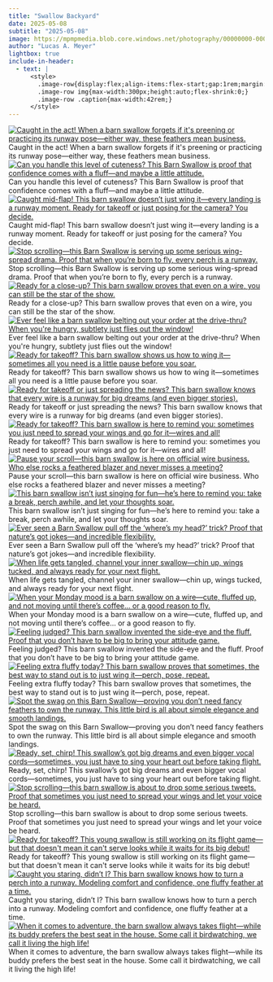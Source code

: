 ```yaml
---
title: "Swallow Backyard"
date: 2025-05-08
subtitle: "2025-05-08"
image: https://mpmpmedia.blob.core.windows.net/photography/00000000-0000-0000-f947-d827942227b2/thumbnail/2025_05_08_Swallow%20Backyard/20250508_0179.jpg
author: "Lucas A. Meyer"
lightbox: true
include-in-header:
  - text: |
      <style>
        .image-row{display:flex;align-items:flex-start;gap:1rem;margin:1rem 0;}
        .image-row img{max-width:300px;height:auto;flex-shrink:0;}
        .image-row .caption{max-width:42rem;}
      </style>
---
```



::: {.image-row}
[![Caught in the act! When a barn swallow forgets if it's preening or practicing its runway pose—either way, these feathers mean business.](https://mpmpmedia.blob.core.windows.net/photography/00000000-0000-0000-f947-d827942227b2/thumbnail/2025_05_08_Swallow%20Backyard/20250508_0008.jpg){.lightbox title="Caught in the act! When a barn swallow forgets if it's preening or practicing its runway pose—either way, these feathers mean business." alt="Caught in the act! When a barn swallow forgets if it's preening or practicing its runway pose—either way, these feathers mean business."}](https://mpmpmedia.blob.core.windows.net/photography/00000000-0000-0000-f947-d827942227b2/web/2025_05_08_Swallow%20Backyard/20250508_0008.jpg)
<div class="caption">Caught in the act! When a barn swallow forgets if it&#x27;s preening or practicing its runway pose—either way, these feathers mean business.</div>
:::


::: {.image-row}
[![Can you handle this level of cuteness? This Barn Swallow is proof that confidence comes with a fluff—and maybe a little attitude.](https://mpmpmedia.blob.core.windows.net/photography/00000000-0000-0000-f947-d827942227b2/thumbnail/2025_05_08_Swallow%20Backyard/20250508_0015.jpg){.lightbox title="Can you handle this level of cuteness? This Barn Swallow is proof that confidence comes with a fluff—and maybe a little attitude." alt="Can you handle this level of cuteness? This Barn Swallow is proof that confidence comes with a fluff—and maybe a little attitude."}](https://mpmpmedia.blob.core.windows.net/photography/00000000-0000-0000-f947-d827942227b2/web/2025_05_08_Swallow%20Backyard/20250508_0015.jpg)
<div class="caption">Can you handle this level of cuteness? This Barn Swallow is proof that confidence comes with a fluff—and maybe a little attitude.</div>
:::


::: {.image-row}
[![Caught mid-flap! This barn swallow doesn’t just wing it—every landing is a runway moment. Ready for takeoff or just posing for the camera? You decide.](https://mpmpmedia.blob.core.windows.net/photography/00000000-0000-0000-f947-d827942227b2/thumbnail/2025_05_08_Swallow%20Backyard/20250508_0025.jpg){.lightbox title="Caught mid-flap! This barn swallow doesn’t just wing it—every landing is a runway moment. Ready for takeoff or just posing for the camera? You decide." alt="Caught mid-flap! This barn swallow doesn’t just wing it—every landing is a runway moment. Ready for takeoff or just posing for the camera? You decide."}](https://mpmpmedia.blob.core.windows.net/photography/00000000-0000-0000-f947-d827942227b2/web/2025_05_08_Swallow%20Backyard/20250508_0025.jpg)
<div class="caption">Caught mid-flap! This barn swallow doesn’t just wing it—every landing is a runway moment. Ready for takeoff or just posing for the camera? You decide.</div>
:::


::: {.image-row}
[![Stop scrolling—this Barn Swallow is serving up some serious wing-spread drama. Proof that when you’re born to fly, every perch is a runway.](https://mpmpmedia.blob.core.windows.net/photography/00000000-0000-0000-f947-d827942227b2/thumbnail/2025_05_08_Swallow%20Backyard/20250508_0143.jpg){.lightbox title="Stop scrolling—this Barn Swallow is serving up some serious wing-spread drama. Proof that when you’re born to fly, every perch is a runway." alt="Stop scrolling—this Barn Swallow is serving up some serious wing-spread drama. Proof that when you’re born to fly, every perch is a runway."}](https://mpmpmedia.blob.core.windows.net/photography/00000000-0000-0000-f947-d827942227b2/web/2025_05_08_Swallow%20Backyard/20250508_0143.jpg)
<div class="caption">Stop scrolling—this Barn Swallow is serving up some serious wing-spread drama. Proof that when you’re born to fly, every perch is a runway.</div>
:::


::: {.image-row}
[![Ready for a close-up? This barn swallow proves that even on a wire, you can still be the star of the show.](https://mpmpmedia.blob.core.windows.net/photography/00000000-0000-0000-f947-d827942227b2/thumbnail/2025_05_08_Swallow%20Backyard/20250508_0145.jpg){.lightbox title="Ready for a close-up? This barn swallow proves that even on a wire, you can still be the star of the show." alt="Ready for a close-up? This barn swallow proves that even on a wire, you can still be the star of the show."}](https://mpmpmedia.blob.core.windows.net/photography/00000000-0000-0000-f947-d827942227b2/web/2025_05_08_Swallow%20Backyard/20250508_0145.jpg)
<div class="caption">Ready for a close-up? This barn swallow proves that even on a wire, you can still be the star of the show.</div>
:::


::: {.image-row}
[![Ever feel like a barn swallow belting out your order at the drive-thru? When you're hungry, subtlety just flies out the window!](https://mpmpmedia.blob.core.windows.net/photography/00000000-0000-0000-f947-d827942227b2/thumbnail/2025_05_08_Swallow%20Backyard/20250508_0149.jpg){.lightbox title="Ever feel like a barn swallow belting out your order at the drive-thru? When you're hungry, subtlety just flies out the window!" alt="Ever feel like a barn swallow belting out your order at the drive-thru? When you're hungry, subtlety just flies out the window!"}](https://mpmpmedia.blob.core.windows.net/photography/00000000-0000-0000-f947-d827942227b2/web/2025_05_08_Swallow%20Backyard/20250508_0149.jpg)
<div class="caption">Ever feel like a barn swallow belting out your order at the drive-thru? When you&#x27;re hungry, subtlety just flies out the window!</div>
:::


::: {.image-row}
[![Ready for takeoff? This barn swallow shows us how to wing it—sometimes all you need is a little pause before you soar.](https://mpmpmedia.blob.core.windows.net/photography/00000000-0000-0000-f947-d827942227b2/thumbnail/2025_05_08_Swallow%20Backyard/20250508_0176.jpg){.lightbox title="Ready for takeoff? This barn swallow shows us how to wing it—sometimes all you need is a little pause before you soar." alt="Ready for takeoff? This barn swallow shows us how to wing it—sometimes all you need is a little pause before you soar."}](https://mpmpmedia.blob.core.windows.net/photography/00000000-0000-0000-f947-d827942227b2/web/2025_05_08_Swallow%20Backyard/20250508_0176.jpg)
<div class="caption">Ready for takeoff? This barn swallow shows us how to wing it—sometimes all you need is a little pause before you soar.</div>
:::


::: {.image-row}
[![Ready for takeoff or just spreading the news? This barn swallow knows that every wire is a runway for big dreams (and even bigger stories).](https://mpmpmedia.blob.core.windows.net/photography/00000000-0000-0000-f947-d827942227b2/thumbnail/2025_05_08_Swallow%20Backyard/20250508_0177.jpg){.lightbox title="Ready for takeoff or just spreading the news? This barn swallow knows that every wire is a runway for big dreams (and even bigger stories)." alt="Ready for takeoff or just spreading the news? This barn swallow knows that every wire is a runway for big dreams (and even bigger stories)."}](https://mpmpmedia.blob.core.windows.net/photography/00000000-0000-0000-f947-d827942227b2/web/2025_05_08_Swallow%20Backyard/20250508_0177.jpg)
<div class="caption">Ready for takeoff or just spreading the news? This barn swallow knows that every wire is a runway for big dreams (and even bigger stories).</div>
:::


::: {.image-row}
[![Ready for takeoff? This barn swallow is here to remind you: sometimes you just need to spread your wings and go for it—wires and all!](https://mpmpmedia.blob.core.windows.net/photography/00000000-0000-0000-f947-d827942227b2/thumbnail/2025_05_08_Swallow%20Backyard/20250508_0192.jpg){.lightbox title="Ready for takeoff? This barn swallow is here to remind you: sometimes you just need to spread your wings and go for it—wires and all!" alt="Ready for takeoff? This barn swallow is here to remind you: sometimes you just need to spread your wings and go for it—wires and all!"}](https://mpmpmedia.blob.core.windows.net/photography/00000000-0000-0000-f947-d827942227b2/web/2025_05_08_Swallow%20Backyard/20250508_0192.jpg)
<div class="caption">Ready for takeoff? This barn swallow is here to remind you: sometimes you just need to spread your wings and go for it—wires and all!</div>
:::


::: {.image-row}
[![Pause your scroll—this barn swallow is here on official wire business. Who else rocks a feathered blazer and never misses a meeting?](https://mpmpmedia.blob.core.windows.net/photography/00000000-0000-0000-f947-d827942227b2/thumbnail/2025_05_08_Swallow%20Backyard/20250508_0332.jpg){.lightbox title="Pause your scroll—this barn swallow is here on official wire business. Who else rocks a feathered blazer and never misses a meeting?" alt="Pause your scroll—this barn swallow is here on official wire business. Who else rocks a feathered blazer and never misses a meeting?"}](https://mpmpmedia.blob.core.windows.net/photography/00000000-0000-0000-f947-d827942227b2/web/2025_05_08_Swallow%20Backyard/20250508_0332.jpg)
<div class="caption">Pause your scroll—this barn swallow is here on official wire business. Who else rocks a feathered blazer and never misses a meeting?</div>
:::


::: {.image-row}
[![This barn swallow isn’t just singing for fun—he’s here to remind you: take a break, perch awhile, and let your thoughts soar.](https://mpmpmedia.blob.core.windows.net/photography/00000000-0000-0000-f947-d827942227b2/thumbnail/2025_05_08_Swallow%20Backyard/20250508_0453.jpg){.lightbox title="This barn swallow isn’t just singing for fun—he’s here to remind you: take a break, perch awhile, and let your thoughts soar." alt="This barn swallow isn’t just singing for fun—he’s here to remind you: take a break, perch awhile, and let your thoughts soar."}](https://mpmpmedia.blob.core.windows.net/photography/00000000-0000-0000-f947-d827942227b2/web/2025_05_08_Swallow%20Backyard/20250508_0453.jpg)
<div class="caption">This barn swallow isn’t just singing for fun—he’s here to remind you: take a break, perch awhile, and let your thoughts soar.</div>
:::


::: {.image-row}
[![Ever seen a Barn Swallow pull off the ‘where’s my head?’ trick? Proof that nature’s got jokes—and incredible flexibility.](https://mpmpmedia.blob.core.windows.net/photography/00000000-0000-0000-f947-d827942227b2/thumbnail/2025_05_08_Swallow%20Backyard/20250508_0460.jpg){.lightbox title="Ever seen a Barn Swallow pull off the ‘where’s my head?’ trick? Proof that nature’s got jokes—and incredible flexibility." alt="Ever seen a Barn Swallow pull off the ‘where’s my head?’ trick? Proof that nature’s got jokes—and incredible flexibility."}](https://mpmpmedia.blob.core.windows.net/photography/00000000-0000-0000-f947-d827942227b2/web/2025_05_08_Swallow%20Backyard/20250508_0460.jpg)
<div class="caption">Ever seen a Barn Swallow pull off the ‘where’s my head?’ trick? Proof that nature’s got jokes—and incredible flexibility.</div>
:::


::: {.image-row}
[![When life gets tangled, channel your inner swallow—chin up, wings tucked, and always ready for your next flight.](https://mpmpmedia.blob.core.windows.net/photography/00000000-0000-0000-f947-d827942227b2/thumbnail/2025_05_08_Swallow%20Backyard/20250508_0733.jpg){.lightbox title="When life gets tangled, channel your inner swallow—chin up, wings tucked, and always ready for your next flight." alt="When life gets tangled, channel your inner swallow—chin up, wings tucked, and always ready for your next flight."}](https://mpmpmedia.blob.core.windows.net/photography/00000000-0000-0000-f947-d827942227b2/web/2025_05_08_Swallow%20Backyard/20250508_0733.jpg)
<div class="caption">When life gets tangled, channel your inner swallow—chin up, wings tucked, and always ready for your next flight.</div>
:::


::: {.image-row}
[![When your Monday mood is a barn swallow on a wire—cute, fluffed up, and not moving until there’s coffee... or a good reason to fly.](https://mpmpmedia.blob.core.windows.net/photography/00000000-0000-0000-f947-d827942227b2/thumbnail/2025_05_08_Swallow%20Backyard/20250508_0014.jpg){.lightbox title="When your Monday mood is a barn swallow on a wire—cute, fluffed up, and not moving until there’s coffee... or a good reason to fly." alt="When your Monday mood is a barn swallow on a wire—cute, fluffed up, and not moving until there’s coffee... or a good reason to fly."}](https://mpmpmedia.blob.core.windows.net/photography/00000000-0000-0000-f947-d827942227b2/web/2025_05_08_Swallow%20Backyard/20250508_0014.jpg)
<div class="caption">When your Monday mood is a barn swallow on a wire—cute, fluffed up, and not moving until there’s coffee... or a good reason to fly.</div>
:::


::: {.image-row}
[![Feeling judged? This barn swallow invented the side-eye and the fluff. Proof that you don’t have to be big to bring your attitude game.](https://mpmpmedia.blob.core.windows.net/photography/00000000-0000-0000-f947-d827942227b2/thumbnail/2025_05_08_Swallow%20Backyard/20250508_0029.jpg){.lightbox title="Feeling judged? This barn swallow invented the side-eye and the fluff. Proof that you don’t have to be big to bring your attitude game." alt="Feeling judged? This barn swallow invented the side-eye and the fluff. Proof that you don’t have to be big to bring your attitude game."}](https://mpmpmedia.blob.core.windows.net/photography/00000000-0000-0000-f947-d827942227b2/web/2025_05_08_Swallow%20Backyard/20250508_0029.jpg)
<div class="caption">Feeling judged? This barn swallow invented the side-eye and the fluff. Proof that you don’t have to be big to bring your attitude game.</div>
:::


::: {.image-row}
[![Feeling extra fluffy today? This barn swallow proves that sometimes, the best way to stand out is to just wing it—perch, pose, repeat.](https://mpmpmedia.blob.core.windows.net/photography/00000000-0000-0000-f947-d827942227b2/thumbnail/2025_05_08_Swallow%20Backyard/20250508_0049.jpg){.lightbox title="Feeling extra fluffy today? This barn swallow proves that sometimes, the best way to stand out is to just wing it—perch, pose, repeat." alt="Feeling extra fluffy today? This barn swallow proves that sometimes, the best way to stand out is to just wing it—perch, pose, repeat."}](https://mpmpmedia.blob.core.windows.net/photography/00000000-0000-0000-f947-d827942227b2/web/2025_05_08_Swallow%20Backyard/20250508_0049.jpg)
<div class="caption">Feeling extra fluffy today? This barn swallow proves that sometimes, the best way to stand out is to just wing it—perch, pose, repeat.</div>
:::


::: {.image-row}
[![Spot the swag on this Barn Swallow—proving you don’t need fancy feathers to own the runway. This little bird is all about simple elegance and smooth landings.](https://mpmpmedia.blob.core.windows.net/photography/00000000-0000-0000-f947-d827942227b2/thumbnail/2025_05_08_Swallow%20Backyard/20250508_0146.jpg){.lightbox title="Spot the swag on this Barn Swallow—proving you don’t need fancy feathers to own the runway. This little bird is all about simple elegance and smooth landings." alt="Spot the swag on this Barn Swallow—proving you don’t need fancy feathers to own the runway. This little bird is all about simple elegance and smooth landings."}](https://mpmpmedia.blob.core.windows.net/photography/00000000-0000-0000-f947-d827942227b2/web/2025_05_08_Swallow%20Backyard/20250508_0146.jpg)
<div class="caption">Spot the swag on this Barn Swallow—proving you don’t need fancy feathers to own the runway. This little bird is all about simple elegance and smooth landings.</div>
:::


::: {.image-row}
[![Ready, set, chirp! This swallow’s got big dreams and even bigger vocal cords—sometimes, you just have to sing your heart out before taking flight.](https://mpmpmedia.blob.core.windows.net/photography/00000000-0000-0000-f947-d827942227b2/thumbnail/2025_05_08_Swallow%20Backyard/20250508_0179.jpg){.lightbox title="Ready, set, chirp! This swallow’s got big dreams and even bigger vocal cords—sometimes, you just have to sing your heart out before taking flight." alt="Ready, set, chirp! This swallow’s got big dreams and even bigger vocal cords—sometimes, you just have to sing your heart out before taking flight."}](https://mpmpmedia.blob.core.windows.net/photography/00000000-0000-0000-f947-d827942227b2/web/2025_05_08_Swallow%20Backyard/20250508_0179.jpg)
<div class="caption">Ready, set, chirp! This swallow’s got big dreams and even bigger vocal cords—sometimes, you just have to sing your heart out before taking flight.</div>
:::


::: {.image-row}
[![Stop scrolling—this barn swallow is about to drop some serious tweets. Proof that sometimes you just need to spread your wings and let your voice be heard.](https://mpmpmedia.blob.core.windows.net/photography/00000000-0000-0000-f947-d827942227b2/thumbnail/2025_05_08_Swallow%20Backyard/20250508_0183.jpg){.lightbox title="Stop scrolling—this barn swallow is about to drop some serious tweets. Proof that sometimes you just need to spread your wings and let your voice be heard." alt="Stop scrolling—this barn swallow is about to drop some serious tweets. Proof that sometimes you just need to spread your wings and let your voice be heard."}](https://mpmpmedia.blob.core.windows.net/photography/00000000-0000-0000-f947-d827942227b2/web/2025_05_08_Swallow%20Backyard/20250508_0183.jpg)
<div class="caption">Stop scrolling—this barn swallow is about to drop some serious tweets. Proof that sometimes you just need to spread your wings and let your voice be heard.</div>
:::


::: {.image-row}
[![Ready for takeoff? This young swallow is still working on its flight game—but that doesn't mean it can't serve looks while it waits for its big debut!](https://mpmpmedia.blob.core.windows.net/photography/00000000-0000-0000-f947-d827942227b2/thumbnail/2025_05_08_Swallow%20Backyard/20250508_0270.jpg){.lightbox title="Ready for takeoff? This young swallow is still working on its flight game—but that doesn't mean it can't serve looks while it waits for its big debut!" alt="Ready for takeoff? This young swallow is still working on its flight game—but that doesn't mean it can't serve looks while it waits for its big debut!"}](https://mpmpmedia.blob.core.windows.net/photography/00000000-0000-0000-f947-d827942227b2/web/2025_05_08_Swallow%20Backyard/20250508_0270.jpg)
<div class="caption">Ready for takeoff? This young swallow is still working on its flight game—but that doesn&#x27;t mean it can&#x27;t serve looks while it waits for its big debut!</div>
:::


::: {.image-row}
[![Caught you staring, didn’t I? This barn swallow knows how to turn a perch into a runway. Modeling comfort and confidence, one fluffy feather at a time.](https://mpmpmedia.blob.core.windows.net/photography/00000000-0000-0000-f947-d827942227b2/thumbnail/2025_05_08_Swallow%20Backyard/20250508_0473.jpg){.lightbox title="Caught you staring, didn’t I? This barn swallow knows how to turn a perch into a runway. Modeling comfort and confidence, one fluffy feather at a time." alt="Caught you staring, didn’t I? This barn swallow knows how to turn a perch into a runway. Modeling comfort and confidence, one fluffy feather at a time."}](https://mpmpmedia.blob.core.windows.net/photography/00000000-0000-0000-f947-d827942227b2/web/2025_05_08_Swallow%20Backyard/20250508_0473.jpg)
<div class="caption">Caught you staring, didn’t I? This barn swallow knows how to turn a perch into a runway. Modeling comfort and confidence, one fluffy feather at a time.</div>
:::


::: {.image-row}
[![When it comes to adventure, the barn swallow always takes flight—while its buddy prefers the best seat in the house. Some call it birdwatching, we call it living the high life!](https://mpmpmedia.blob.core.windows.net/photography/00000000-0000-0000-f947-d827942227b2/thumbnail/2025_05_08_Swallow%20Backyard/20250508_0677.jpg){.lightbox title="When it comes to adventure, the barn swallow always takes flight—while its buddy prefers the best seat in the house. Some call it birdwatching, we call it living the high life!" alt="When it comes to adventure, the barn swallow always takes flight—while its buddy prefers the best seat in the house. Some call it birdwatching, we call it living the high life!"}](https://mpmpmedia.blob.core.windows.net/photography/00000000-0000-0000-f947-d827942227b2/web/2025_05_08_Swallow%20Backyard/20250508_0677.jpg)
<div class="caption">When it comes to adventure, the barn swallow always takes flight—while its buddy prefers the best seat in the house. Some call it birdwatching, we call it living the high life!</div>
:::

